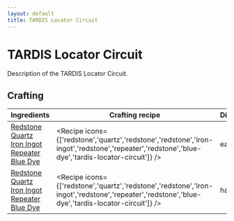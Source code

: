 ```yaml
---
layout: default
title: TARDIS Locator Circuit
---
```



TARDIS Locator Circuit
===================

Description of the TARDIS Locator Circuit.

## Crafting

| Ingredients | Crafting recipe | Difficulty |
| ----------- | --------------- | ------------- |
| [Redstone](https://minecraft.wiki/w/Redstone)<br/>[Quartz](https://minecraft.wiki/w/Quartz)<br/>[Iron Ingot](https://minecraft.wiki/w/Iron_Ingot)<br/>[Repeater](https://minecraft.wiki/w/Repeater)<br/>[Blue Dye](https://minecraft.wiki/w/Blue_Dye) | <Recipe icons={['redstone','quartz','redstone','redstone','iron-ingot','redstone','repeater','redstone','blue-dye','tardis-locator-circuit']} /> | easy |
| [Redstone](https://minecraft.wiki/w/Redstone)<br/>[Quartz](https://minecraft.wiki/w/Quartz)<br/>[Iron Ingot](https://minecraft.wiki/w/Iron_Ingot)<br/>[Repeater](https://minecraft.wiki/w/Repeater)<br/>[Blue Dye](https://minecraft.wiki/w/Blue_Dye) | <Recipe icons={['redstone','quartz','redstone','redstone','iron-ingot','redstone','repeater','redstone','blue-dye','tardis-locator-circuit']} /> | hard |

